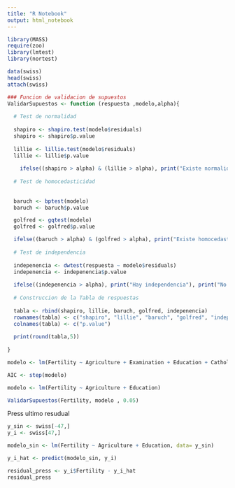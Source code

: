 ```yaml
---
title: "R Notebook"
output: html_notebook
---
```


```r
library(MASS)
require(zoo)
library(lmtest)
library(nortest)
```

```r
data(swiss)
head(swiss)
attach(swiss)
```

```r
### Funcion de validacion de supuestos
ValidarSupuestos <- function (respuesta ,modelo,alpha){
  
  # Test de normalidad
  
  shapiro <- shapiro.test(modelo$residuals)
  shapiro <- shapiro$p.value
  
  lillie <- lillie.test(modelo$residuals)
  lillie <- lillie$p.value
  
    ifelse((shapiro > alpha) & (lillie > alpha), print("Existe normalidad de los errores"), print("No existe normalidad de los errores"))
  
  # Test de homocedasticidad
  
  
  baruch <- bptest(modelo)
  baruch <- baruch$p.value

  golfred <- gqtest(modelo)
  golfred <- golfred$p.value

  ifelse((baruch > alpha) & (golfred > alpha), print("Existe homocedasticidad"), print("No existe homocedasticidad"))
  
  # Test de independencia
  
  indepenencia <- dwtest(respuesta ~ modelo$residuals)
  indepenencia <- indepenencia$p.value
  
  ifelse((indepenencia > alpha), print("Hay independencia"), print("No hay independencia"))
  
  # Construccion de la Tabla de respuestas
  
  tabla <- rbind(shapiro, lillie, baruch, golfred, indepenencia)
  rownames(tabla) <- c("shapiro", "lillie", "baruch", "golfred", "independencia")
  colnames(tabla) <- c("p.value")
  
  print(round(tabla,5))
  
} 
```

```r

modelo <- lm(Fertility ~ Agriculture + Examination + Education + Catholic + Infant.Mortality)

AIC <- step(modelo)

```


```r
modelo <- lm(Fertility ~ Agriculture + Education)

ValidarSupuestos(Fertility, modelo , 0.05)
```

Press ultimo resudual
```r
y_sin <- swiss[-47,]
y_i <- swiss[47,]

modelo_sin <- lm(Fertility ~ Agriculture + Education, data= y_sin)

y_i_hat <- predict(modelo_sin, y_i)

residual_press <- y_i$Fertility - y_i_hat
residual_press
```


